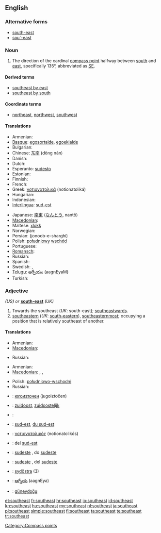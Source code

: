 {{wikipedia|dab=southeast}}
==English==

===Alternative forms===
* [[south-east]]
* [[sou'-east]]

===Noun===
{{en-noun}}

# The direction of the cardinal [[compass point]] halfway between [[south]] and [[east]], specifically 135°, abbreviated as [[SE]].

====Derived terms====
* [[southeast by east]]
* [[southeast by south]]

====Coordinate terms====
* {{sense|compass point}} [[northeast]], [[northwest]], [[southwest]]

====Translations====
{{trans-top|compass point}}
* Armenian: {{t|hy|հարավ-արևելք|tr=harav-arevelk’|sc=Armn}}
* [[Basque]]: [[egosortalde]], [[egoekialde]]
* Bulgarian: {{t-|bg|югоизток|m|tr=jugoiztok}}
* Chinese: [[东南]] (dōng nán)
* Danish: {{t|da|sydøst}}
* Dutch: {{t-|nl|zuidoosten|n}}
* Esperanto: [[sudesto]]
* Estonian: {{t-|et|kagu}}
* Finnish: {{t+|fi|kaakko}}
* French: {{t+|fr|sud-est|m}}
* Greek: [[νοτιονατολικά]] (notionatoliká)
* Hungarian: {{t+|hu|délkelet}}
* Indonesian: {{t-|id|tenggara|xs=Indonesian}}
* [[Interlingua]]: [[sud-est]]
{{trans-mid}}
* Japanese: [[南東]] ([[なんとう]], nantō)
* [[Macedonian]]: {{t-|mk|југоисток|m|tr=jugoístok}}
* Maltese: [[xlokk]]
* Norwegian: {{t|no|sørøst}}
* Persian: {{fa-Arab|[[جنوب شرقی]]}} (jonoob-e-sharghi)
* Polish: [[południowy]] [[wschód]] {{m}}
* Portuguese: {{t+|pt|sudeste|m}}
* [[Romansch]]: {{t|rm|sidost}}
* Russian: {{t+|ru|юго-восток|m|tr=jugo-vostók}}
* Spanish: {{t-|es|sureste|m}}
* Swedish: {{t|sv|sydost}}, {{t|sv|sydöst}}
* [[Telugu]]: [[ఆగ్నేయం]] (aagnEyaM)
* Turkish: {{t+|tr|güneydoğu}}
{{trans-bottom}}

===Adjective===
{{infl|en|adjective}} ''(US) or'' '''[[south-east]]''' ''(UK)''

# Towards the southeast (''UK'': south-east); [[southeastwards]].
# [[southeastern]] (''UK'': [[south-eastern]]), [[southeasternmost]]; occupying a position that is relatively southeast of another.

====Translations====
{{trans-top|Towards the southeast}}
* Armenian: {{t|hy|հարավարևելյան|tr=haravarevelyan|sc=Armn}}
* [[Macedonian]]: {{t-|mk|југоисточно|tr=jugoístočno}}
{{trans-mid}}
* Russian: {{t|ru|юго-восточный|tr=júgo-vostóčnyj}}
{{trans-bottom}}

{{trans-top|southeastern}}
* Armenian: {{t|hy|հարավարևելյան|tr=haravarevelyan|sc=Armn}}
* [[Macedonian]]: {{t|mk|југоисточен|m|tr=jugoístočen}},  {{t|mk|југоисточна|f|tr=jugoístočna}},  {{t-|mk|југоисточно|n|tr=jugoístočno}}
{{trans-mid}}
* Polish: [[południowo-wschodni]] {{m}}
* Russian: {{t|ru|юго-восточный|tr=júgo-vostóčnyj}}
{{trans-bottom}}

{{checktrans-top}}
* {{ttbc|Bulgarian}}: [[югоизточен]] (jugoiztočen) {{m}}
* {{ttbc|nl}}: [[zuidoost]], [[zuidoostelijk]]
* {{ttbc|eo}}: {{t-|eo|sudesta|xs=Esperanto}}
* {{ttbc|fr}}: [[sud-est]], [[du sud-est]]
* {{ttbc|Greek}}: [[νοτιονατολικός]] (notionatolikós)
* {{ttbc|Interlingua}}: del [[sud-est]]
{{trans-mid}}
* {{ttbc|pt}}: [[sudeste]] {{m}} {{f}}, do [[sudeste]]
* {{ttbc|es}}: [[sudeste]] {{m}} {{f}}, del [[sudeste]]
* {{ttbc|Swedish}}: [[sydöstra]] (3)
* {{ttbc|Telugu}}: [[ఆగ్నేయ]] (aagnEya)
* {{ttbc|Turkish}}: [[güneydoğu]]
{{trans-bottom}}

[[Category:Compass points]]

[[et:southeast]]
[[fr:southeast]]
[[hr:southeast]]
[[io:southeast]]
[[id:southeast]]
[[kn:southeast]]
[[hu:southeast]]
[[my:southeast]]
[[nl:southeast]]
[[ja:southeast]]
[[pl:southeast]]
[[simple:southeast]]
[[fi:southeast]]
[[ta:southeast]]
[[te:southeast]]
[[tr:southeast]]